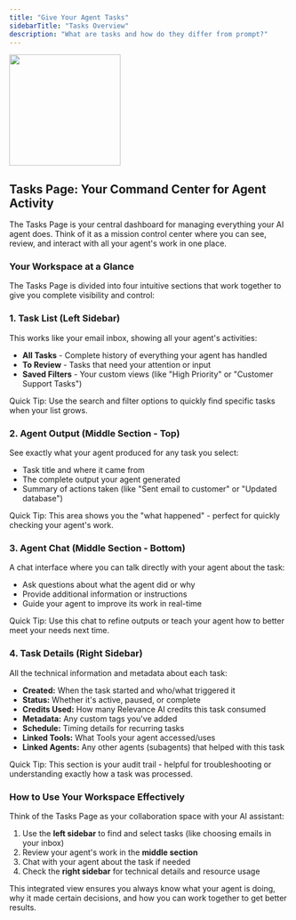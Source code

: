 ```yaml
---
title: "Give Your Agent Tasks"
sidebarTitle: "Tasks Overview"
description: "What are tasks and how do they differ from prompt?"
---
```


<img 
  height="200"  
  src="/images/agent/tasks-overview.png" 
/>

## Tasks Page: Your Command Center for Agent Activity

The Tasks Page is your central dashboard for managing everything your AI agent does. Think of it as a mission control center where you can see, review, and interact with all your agent's work in one place.

### Your Workspace at a Glance

The Tasks Page is divided into four intuitive sections that work together to give you complete visibility and control:

### 1. Task List (Left Sidebar)

This works like your email inbox, showing all your agent's activities:

- **All Tasks** - Complete history of everything your agent has handled
- **To Review** - Tasks that need your attention or input
- **Saved Filters** - Your custom views (like "High Priority" or "Customer Support Tasks")

<Tip> Quick Tip: Use the search and filter options to quickly find specific tasks when your list grows.</Tip>

### 2. Agent Output (Middle Section - Top)

See exactly what your agent produced for any task you select:

- Task title and where it came from
- The complete output your agent generated
- Summary of actions taken (like "Sent email to customer" or "Updated database")

<Tip> Quick Tip: This area shows you the "what happened" - perfect for quickly checking your agent's work. </Tip>

### 3. Agent Chat (Middle Section - Bottom)

A chat interface where you can talk directly with your agent about the task:

- Ask questions about what the agent did or why
- Provide additional information or instructions
- Guide your agent to improve its work in real-time

<Tip> Quick Tip: Use this chat to refine outputs or teach your agent how to better meet your needs next time. </Tip>

### 4. Task Details (Right Sidebar)

All the technical information and metadata about each task:

- **Created:** When the task started and who/what triggered it
- **Status:** Whether it's active, paused, or complete
- **Credits Used:** How many Relevance AI credits this task consumed
- **Metadata:** Any custom tags you've added
- **Schedule:** Timing details for recurring tasks
- **Linked Tools:** What Tools your agent accessed/uses
- **Linked Agents:** Any other agents (subagents) that helped with this task

<Tip> Quick Tip: This section is your audit trail - helpful for troubleshooting or understanding exactly how a task was processed.</Tip>

### How to Use Your Workspace Effectively

Think of the Tasks Page as your collaboration space with your AI assistant:

1. Use the **left sidebar** to find and select tasks (like choosing emails in your inbox)
2. Review your agent's work in the **middle section**
3. Chat with your agent about the task if needed
4. Check the **right sidebar** for technical details and resource usage

This integrated view ensures you always know what your agent is doing, why it made certain decisions, and how you can work together to get better results.

